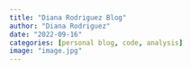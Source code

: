 ```yaml
---
title: "Diana Rodriguez Blog"
author: "Diana Rodriguez"
date: "2022-09-16"
categories: [personal blog, code, analysis]
image: "image.jpg"
---
```

